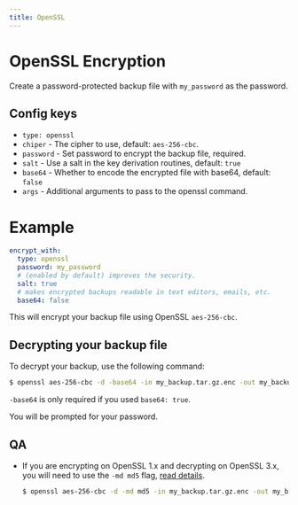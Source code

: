 ```yaml
---
title: OpenSSL
---
```


# OpenSSL Encryption

Create a password-protected backup file with `my_password` as the password.

## Config keys

- `type: openssl`
- `chiper` - The cipher to use, default: `aes-256-cbc`.
- `password` - Set password to encrypt the backup file, required.
- `salt` - Use a salt in the key derivation routines, default: `true`
- `base64` - Whether to encode the encrypted file with base64, default: `false`
- `args` - Additional arguments to pass to the openssl command.

# Example

```yml
encrypt_with:
  type: openssl
  password: my_password
  # (enabled by default) improves the security.
  salt: true
  # makes encrypted backups readable in text editors, emails, etc.
  base64: false
```

This will encrypt your backup file using OpenSSL `aes-256-cbc`.

## Decrypting your backup file

To decrypt your backup, use the following command:

```bash
$ openssl aes-256-cbc -d -base64 -in my_backup.tar.gz.enc -out my_backup.tar.gz
```

`-base64` is only required if you used `base64: true`.

You will be prompted for your password.

## QA

- If you are encrypting on OpenSSL 1.x and decrypting on OpenSSL 3.x, you will need to use the `-md md5` flag, [read details](https://stackoverflow.com/questions/39637388/encryption-decryption-doesnt-work-well-between-two-different-openssl-versions).

  ```bash
  $ openssl aes-256-cbc -d -md md5 -in my_backup.tar.gz.enc -out my_backup.tar.gz
  ```
